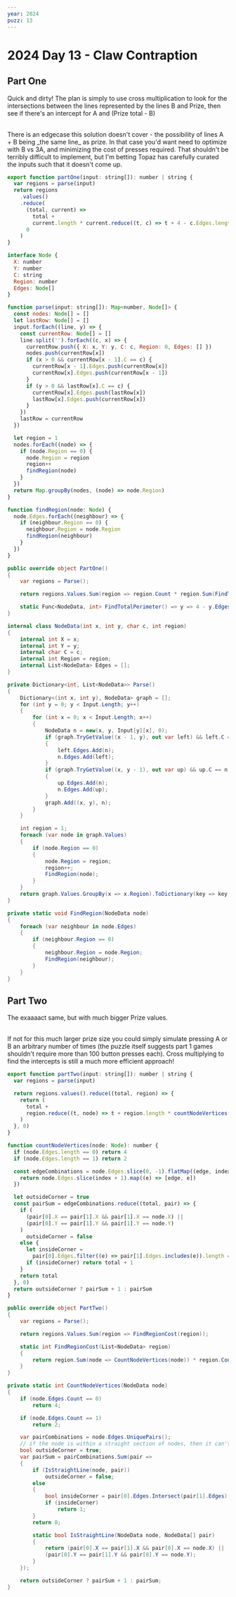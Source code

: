 ```yaml
---
year: 2024
puzz: 13
---
```


# 2024 Day 13 - Claw Contraption

## Part One

Quick and dirty! The plan is simply to use cross multiplication to look for the intersections between the lines represented by the lines B and Prize, then see if there's an intercept for A and (Prize total - B)

<br />
There is an edgecase this solution doesn't cover - the possibility of lines A + B
being _the same line_ as prize. In that case you'd want need to optimize with B vs
3A, and minimizing the cost of presses required. That shouldn't be terribly difficult
to implement, but I'm betting Topaz has carefully curated the inputs such that it
doesn't come up.

<CodeBox boxname="one" names="typescript|C#">

```js
export function partOne(input: string[]): number | string {
  var regions = parse(input)
  return regions
    .values()
    .reduce(
      (total, current) =>
        total +
        current.length * current.reduce((t, c) => t + 4 - c.Edges.length, 0),
      0
    )
}

interface Node {
  X: number
  Y: number
  C: string
  Region: number
  Edges: Node[]
}

function parse(input: string[]): Map<number, Node[]> {
  const nodes: Node[] = []
  let lastRow: Node[] = []
  input.forEach((line, y) => {
    const currentRow: Node[] = []
    line.split('').forEach((c, x) => {
      currentRow.push({ X: x, Y: y, C: c, Region: 0, Edges: [] })
      nodes.push(currentRow[x])
      if (x > 0 && currentRow[x - 1].C == c) {
        currentRow[x - 1].Edges.push(currentRow[x])
        currentRow[x].Edges.push(currentRow[x - 1])
      }
      if (y > 0 && lastRow[x].C == c) {
        currentRow[x].Edges.push(lastRow[x])
        lastRow[x].Edges.push(currentRow[x])
      }
    })
    lastRow = currentRow
  })

  let region = 1
  nodes.forEach((node) => {
    if (node.Region == 0) {
      node.Region = region
      region++
      findRegion(node)
    }
  })
  return Map.groupBy(nodes, (node) => node.Region)
}

function findRegion(node: Node) {
  node.Edges.forEach((neighbour) => {
    if (neighbour.Region == 0) {
      neighbour.Region = node.Region
      findRegion(neighbour)
    }
  })
}
```

```csharp
public override object PartOne()
{
    var regions = Parse();

    return regions.Values.Sum(region => region.Count * region.Sum(FindTotalPerimeter()));

    static Func<NodeData, int> FindTotalPerimeter() => y => 4 - y.Edges.Count;
}

internal class NodeData(int x, int y, char c, int region)
{
    internal int X = x;
    internal int Y = y;
    internal char C = c;
    internal int Region = region;
    internal List<NodeData> Edges = [];
}

private Dictionary<int, List<NodeData>> Parse()
{
    Dictionary<(int x, int y), NodeData> graph = [];
    for (int y = 0; y < Input.Length; y++)
    {
        for (int x = 0; x < Input.Length; x++)
        {
            NodeData n = new(x, y, Input[y][x], 0);
            if (graph.TryGetValue((x - 1, y), out var left) && left.C == n.C)
            {
                left.Edges.Add(n);
                n.Edges.Add(left);
            }
            if (graph.TryGetValue((x, y - 1), out var up) && up.C == n.C)
            {
                up.Edges.Add(n);
                n.Edges.Add(up);
            }
            graph.Add((x, y), n);
        }
    }

    int region = 1;
    foreach (var node in graph.Values)
    {
        if (node.Region == 0)
        {
            node.Region = region;
            region++;
            FindRegion(node);
        }
    }
    return graph.Values.GroupBy(x => x.Region).ToDictionary(key => key.Key, value => value.ToList());
}

private static void FindRegion(NodeData node)
{
    foreach (var neighbour in node.Edges)
    {
        if (neighbour.Region == 0)
        {
            neighbour.Region = node.Region;
            FindRegion(neighbour);
        }
    }
}
```

</CodeBox>

## Part Two

The exaaaact same, but with much bigger Prize values.

<br />
If not for this much larger prize size you could simply simulate pressing A or B
an arbitrary number of times (the puzzle itself suggests part 1 games shouldn't require
more than 100 button presses each). Cross multiplying to find the intercepts is still
a much more efficient approach!
<br />

<CodeBox boxname="two" names="typescript|C#">

```js
export function partTwo(input: string[]): number | string {
  var regions = parse(input)

  return regions.values().reduce((total, region) => {
    return (
      total +
      region.reduce((t, node) => t + region.length * countNodeVertices(node), 0)
    )
  }, 0)
}

function countNodeVertices(node: Node): number {
  if (node.Edges.length == 0) return 4
  if (node.Edges.length == 1) return 2

  const edgeCombinations = node.Edges.slice(0, -1).flatMap((edge, index) => {
    return node.Edges.slice(index + 1).map((e) => [edge, e])
  })

  let outsideCorner = true
  const pairSum = edgeCombinations.reduce((total, pair) => {
    if (
      (pair[0].X == pair[1].X && pair[1].X == node.X) ||
      (pair[0].Y == pair[1].Y && pair[1].Y == node.Y)
    )
      outsideCorner = false
    else {
      let insideCorner =
        pair[0].Edges.filter((e) => pair[1].Edges.includes(e)).length == 1
      if (insideCorner) return total + 1
    }
    return total
  }, 0)
  return outsideCorner ? pairSum + 1 : pairSum
}
```

```csharp
public override object PartTwo()
{
    var regions = Parse();

    return regions.Values.Sum(region => FindRegionCost(region));

    static int FindRegionCost(List<NodeData> region)
    {
        return region.Sum(node => CountNodeVertices(node)) * region.Count;
    }
}

private static int CountNodeVertices(NodeData node)
{
    if (node.Edges.Count == 0)
        return 4;

    if (node.Edges.Count == 1)
        return 2;

    var pairCombinations = node.Edges.UniquePairs();
    // if the node is within a straight section of nodes, then it can't be an outside corner.
    bool outsideCorner = true;
    var pairSum = pairCombinations.Sum(pair =>
    {
        if (IsStraightLine(node, pair))
            outsideCorner = false;
        else
        {
            bool insideCorner = pair[0].Edges.Intersect(pair[1].Edges).Count() == 1;
            if (insideCorner)
                return 1;
        }
        return 0;

        static bool IsStraightLine(NodeData node, NodeData[] pair)
        {
            return (pair[0].X == pair[1].X && pair[0].X == node.X) ||
            (pair[0].Y == pair[1].Y && pair[0].Y == node.Y);
        }
    });

    return outsideCorner ? pairSum + 1 : pairSum;
}
```

</CodeBox>
